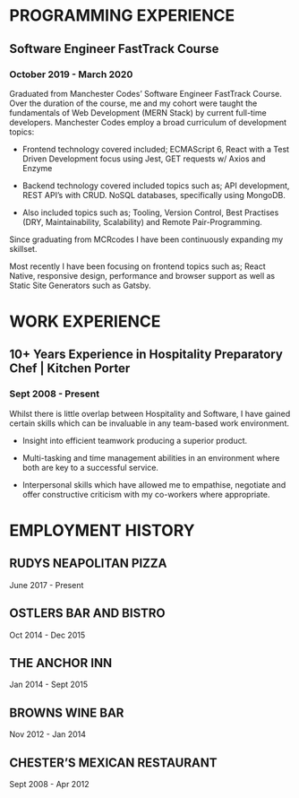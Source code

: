 # PROGRAMMING EXPERIENCE

## Software Engineer FastTrack Course

### October 2019 - March 2020

Graduated from Manchester Codes’ Software Engineer FastTrack Course. Over the duration of the course, me and my cohort were taught the fundamentals of Web Development (MERN Stack) by current full-time developers. Manchester Codes employ a broad curriculum of development topics:

-   Frontend technology covered included;
    ECMAScript 6, React with a Test Driven Development focus using Jest, GET requests w/ Axios and Enzyme

-   Backend technology covered included topics such as;
    API development, REST API’s with CRUD. NoSQL databases, specifically using MongoDB.

-   Also included topics such as;
    Tooling, Version Control, Best Practises (DRY, Maintainability, Scalability) and Remote Pair-Programming.

Since graduating from MCRcodes I have been continuously expanding my skillset.

Most recently I have been focusing on frontend topics such as; React Native, responsive design, performance and browser support as well as Static Site Generators such as Gatsby.

# WORK EXPERIENCE

## 10+ Years Experience in Hospitality Preparatory Chef | Kitchen Porter

### Sept 2008 - Present

Whilst there is little overlap between Hospitality and Software, I have gained certain skills which can be invaluable in any team-based work environment.

-   Insight into efficient teamwork producing a superior product.

-   Multi-tasking and time management abilities in an environment where both are key to a successful service.

-   Interpersonal skills which have allowed me to empathise, negotiate and offer constructive criticism with my co-workers where appropriate.

# EMPLOYMENT HISTORY

## RUDYS NEAPOLITAN PIZZA

June 2017 - Present

## OSTLERS BAR AND BISTRO

Oct 2014 - Dec 2015

## THE ANCHOR INN

Jan 2014 - Sept 2015

## BROWNS WINE BAR

Nov 2012 - Jan 2014

## CHESTER’S MEXICAN RESTAURANT

Sept 2008 - Apr 2012
